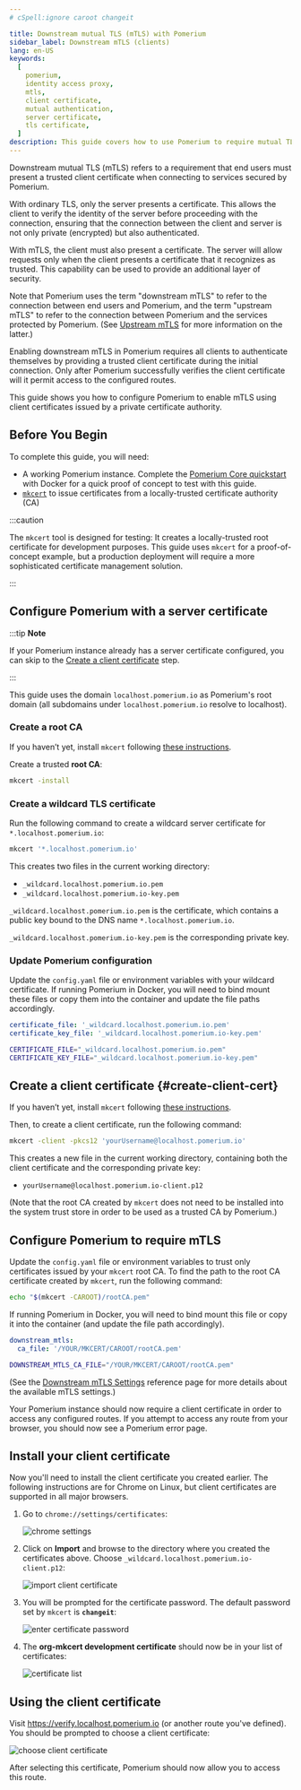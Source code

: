 ```yaml
---
# cSpell:ignore caroot changeit

title: Downstream mutual TLS (mTLS) with Pomerium
sidebar_label: Downstream mTLS (clients)
lang: en-US
keywords:
  [
    pomerium,
    identity access proxy,
    mtls,
    client certificate,
    mutual authentication,
    server certificate,
    tls certificate,
  ]
description: This guide covers how to use Pomerium to require mutual TLS authentication (mTLS) for end users, using client certificates with a custom certificate authority.
---
```



Downstream mutual TLS (mTLS) refers to a requirement that end users must present a trusted client certificate when connecting to services secured by Pomerium.

With ordinary TLS, only the server presents a certificate. This allows the client to verify the identity of the server before proceeding with the connection, ensuring that the connection between the client and server is not only private (encrypted) but also authenticated.

With mTLS, the client must also present a certificate. The server will allow requests only when the client presents a certificate that it recognizes as trusted. This capability can be used to provide an additional layer of security.

Note that Pomerium uses the term "downstream mTLS" to refer to the connection between end users and Pomerium, and the term "upstream mTLS" to refer to the connection between Pomerium and the services protected by Pomerium. (See [Upstream mTLS](/docs/capabilities/mtls-services) for more information on the latter.)

Enabling downstream mTLS in Pomerium requires all clients to authenticate themselves by providing a trusted client certificate during the initial connection. Only after Pomerium successfully verifies the client certificate will it permit access to the configured routes.

This guide shows you how to configure Pomerium to enable mTLS using client certificates issued by a private certificate authority.

## Before You Begin

To complete this guide, you will need:

- A working Pomerium instance. Complete the [Pomerium Core quickstart](/docs/quickstart) with Docker for a quick proof of concept to test with this guide.
- [`mkcert`](https://github.com/FiloSottile/mkcert#installation) to issue certificates from a locally-trusted certificate authority (CA)

:::caution

The `mkcert` tool is designed for testing: It creates a locally-trusted root certificate for development purposes. This guide uses `mkcert` for a proof-of-concept example, but a production deployment will require a more sophisticated certificate management solution.

:::

## Configure Pomerium with a server certificate

:::tip **Note**

If your Pomerium instance already has a server certificate configured, you can skip to the [Create a client certificate](#create-client-cert) step.

:::

This guide uses the domain `localhost.pomerium.io` as Pomerium's root domain (all subdomains under `localhost.pomerium.io` resolve to localhost).

### Create a root CA

If you haven’t yet, install `mkcert` following [these instructions](https://github.com/FiloSottile/mkcert#installation).

Create a trusted **root CA**:

```bash
mkcert -install
```

### Create a wildcard TLS certificate

Run the following command to create a wildcard server certificate for `*.localhost.pomerium.io`:

```bash
mkcert '*.localhost.pomerium.io'
```

This creates two files in the current working directory:

- `_wildcard.localhost.pomerium.io.pem`
- `_wildcard.localhost.pomerium.io-key.pem`

`_wildcard.localhost.pomerium.io.pem` is the certificate, which contains a public key bound to the DNS name `*.localhost.pomerium.io`.

`_wildcard.localhost.pomerium.io-key.pem` is the corresponding private key.

### Update Pomerium configuration

Update the `config.yaml` file or environment variables with your wildcard certificate. If running Pomerium in Docker, you will need to bind mount these files or copy them into the container and update the file paths accordingly.

<Tabs groupId="config-type">
<TabItem value="config.yaml">

```yaml
certificate_file: '_wildcard.localhost.pomerium.io.pem'
certificate_key_file: '_wildcard.localhost.pomerium.io-key.pem'
```

</TabItem>
<TabItem value="Environment Variables" label="Environment Variables">

```bash
CERTIFICATE_FILE="_wildcard.localhost.pomerium.io.pem"
CERTIFICATE_KEY_FILE="_wildcard.localhost.pomerium.io-key.pem"
```

</TabItem>
</Tabs>

## Create a client certificate {#create-client-cert}

If you haven’t yet, install `mkcert` following [these instructions](https://github.com/FiloSottile/mkcert#installation).

Then, to create a client certificate, run the following command:

```bash
mkcert -client -pkcs12 'yourUsername@localhost.pomerium.io'
```

This creates a new file in the current working directory, containing both the client certificate and the corresponding private key:

- `yourUsername@localhost.pomerium.io-client.p12`

(Note that the root CA created by `mkcert` does not need to be installed into the system trust store in order to be used as a trusted CA by Pomerium.)

## Configure Pomerium to require mTLS

Update the `config.yaml` file or environment variables to trust only certificates issued by your `mkcert` root CA. To find the path to the root CA certificate created by `mkcert`, run the following command:

```bash
echo "$(mkcert -CAROOT)/rootCA.pem"
```

If running Pomerium in Docker, you will need to bind mount this file or copy it into the container (and update the file path accordingly).

<Tabs groupId="config-type">
<TabItem value="config.yaml" label="config.yaml">

```yaml
downstream_mtls:
  ca_file: '/YOUR/MKCERT/CAROOT/rootCA.pem'
```

</TabItem>
<TabItem value="Environment Variables" label="Environment Variables">

```bash
DOWNSTREAM_MTLS_CA_FILE="/YOUR/MKCERT/CAROOT/rootCA.pem"
```

</TabItem>
</Tabs>

(See the [Downstream mTLS Settings](/docs/reference/downstream-mtls-settings) reference page for more details about the available mTLS settings.)

Your Pomerium instance should now require a client certificate in order to access any configured routes. If you attempt to access any route from your browser, you should now see a Pomerium error page.

## Install your client certificate

Now you'll need to install the client certificate you created earlier. The following instructions are for Chrome on Linux, but client certificates are supported in all major browsers.

1. Go to `chrome://settings/certificates`:

   ![chrome settings](img/mtls/01-chrome-settings-certificates.png)

1. Click on **Import** and browse to the directory where you created the certificates above. Choose `_wildcard.localhost.pomerium.io-client.p12`:

   ![import client certificate](img/mtls/02-import-client-certificate.png)

1. You will be prompted for the certificate password. The default password set by `mkcert` is **`changeit`**:

   ![enter certificate password](img/mtls/03-enter-certificate-password.png)

1. The **org-mkcert development certificate** should now be in your list of certificates:

   ![certificate list](img/mtls/04-certificate-list.png)

## Using the client certificate

Visit https://verify.localhost.pomerium.io (or another route you've defined). You should be prompted to choose a client certificate:

![choose client certificate](img/mtls/05-select-client-certificate.png)

After selecting this certificate, Pomerium should now allow you to access this route.
